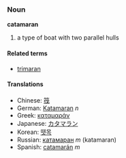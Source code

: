 ===Noun===
'''catamaran'''

# a type of boat with two parallel hulls

====Related terms====
*[[trimaran]]

====Translations====
*Chinese: [[筏]]
*German: [[Katamaran]] ''n''
*Greek: [[καταμαράν]]
*Japanese: [[カタマラン]]
*Korean: [[뗏목]]
*Russian: [[катамаран]] ''m'' (katamaran)
*Spanish: [[catamarán]] ''m''